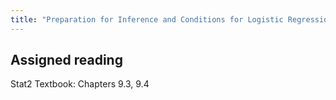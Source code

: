 ```yaml
---
title: "Preparation for Inference and Conditions for Logistic Regression"
---
```


## Assigned reading

Stat2 Textbook: Chapters 9.3, 9.4